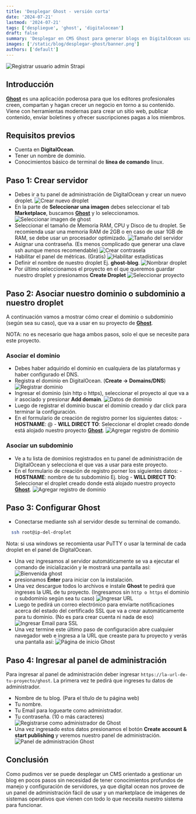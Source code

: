 ```yaml
---
title: 'Desplegar Ghost - versión corta'
date: '2024-07-21'
lastmod: '2024-07-21'
tags: ['despliegue', 'ghost', 'digitalocean']
draft: false
summary: 'Desplegar en CMS Ghost para generar blogs en DigitalOcean usando una imagen de Ghost del marketplace.'
images: ['/static/blog/desplegar-ghost/banner.png']
authors: ['default']
---
```


![Registrar usuario admin Strapi](/static/blog/desplegar-ghost/banner.png)

## Introducción

**[Ghost](https://ghost.org/)** es una aplicación poderosa para que los editores profesionales creen, compartan y hagan crecer un negocio en torno a su contenido. Viene con herramientas modernas para crear un sitio web, publicar contenido, enviar boletines y ofrecer suscripciones pagas a los miembros.

## Requisitos previos

- Cuenta en **DigitalOcean**.
- Tener un nombre de dominio.
- Conocimientos básico de terminal de **línea de comando** linux.

## Paso 1: Crear servidor

- Debes ir a tu panel de administración de DigitalOcean y crear un nuevo droplet.
  ![Crear nuevo droplet](/static/blog/desplegar-ghost/1.png)
- En la parte de **Seleccionar una imagen** debes seleccionar el tab **Marketplace**, buscamos **[Ghost](https://ghost.org/)** y lo seleccionamos.
  ![Seleccionar imagen de ghost](/static/blog/desplegar-ghost/2.png)
- Seleccionar el tamaño de Memoria RAM, CPU y Disco de tu droplet. Se recomienda usar una memoria RAM de 2GB o en caso de usar 1GB de RAM, se debe usar un procesador optimizado.
  ![Tamaño del servidor](/static/blog/desplegar-ghost/3.png)
- Asignar una contraseña. (Es menos complicado que generar una clave ssh aunque menos recomendable)
  ![Crear contrasela](/static/blog/desplegar-ghost/4.png)
- Habilitar el panel de métricas. (Gratis)
  ![Habilitar estadísticas](/static/blog/desplegar-ghost/5.png)
- Definir el nombre de nuestro droplet Ej. **ghost-blog**.
  ![Nombrar droplet](/static/blog/desplegar-ghost/6.png)
- Por último seleccionamos el proyecto en el que queremos guardar nuestro droplet y presionamos **Create Droplet**
  ![Seleccionar proyecto](/static/blog/desplegar-ghost/7.png)

## Paso 2: Asociar nuestro dominio o subdominio a nuestro droplet

A continuación vamos a mostrar cómo crear el dominio o subdominio (según sea su caso), que va a usar en su proyecto de **[Ghost](https://ghost.org/)**.

NOTA: no es necesario que haga ambos pasos, solo el que se necesite para este proyecto.

### Asociar el dominio

- Debes haber adquirido el dominio en cualquiera de las plataformas y haber configurado el DNS.
- Registra el dominio en DigitalOcean. (**Create -> Domains/DNS**)
  ![Registrar dominio](/static/blog/desplegar-ghost/8.png)
- Ingresar el dominio (sin http o https), seleccionar el proyecto al que va a ir asociado y presionar **Add domain**.
  ![Datos de dominio](/static/blog/desplegar-ghost/9.png)
- Luego de registrar el dominio buscar el dominio creado y dar click para terminar la configuración.
- En el formulario de creación de registro porner los siguientes datos: - **HOSTNAME**: @ - **WILL DIRECT TO**: Seleccionar el droplet creado donde está alojado nuestro proyecto **[Ghost](https://ghost.org/)**.
  ![Agregar registro de dominio](/static/blog/desplegar-ghost/10.png)

### Asociar un subdominio

- Ve a tu lista de dominios registrados en tu panel de administración de DigitalOcean y selecciona el que vas a usar para este proyecto.
- En el formulario de creación de registro porner los siguientes datos: - **HOSTNAME**: nombre de tu subdominio Ej. blog - **WILL DIRECT TO**: Seleccionar el droplet creado donde está alojado nuestro proyecto **[Ghost](https://ghost.org/)**.
  ![Agregar registro de dominio](/static/blog/desplegar-ghost/11.png)

## Paso 3: Configurar Ghost

- Conectarse mediante ssh al servidor desde su terminal de comando.

```bash
  ssh root@ip-del-droplet
```

Nota: si usa windows se recomienta usar PuTTY o usar la terminal de cada droplet en el panel de DigitalOcean.

- Una vez ingresamos al servidor automáticamente se va a ejecutar el comando de inicialización y le mostrará una pantalla así:
  ![Bienvenida ghost](/static/blog/desplegar-ghost/12.png)
- presionamos **Enter** para iniciar con la instalación.
- Una vez descargue todos lo archivos e instale **Ghost** te pedirá que ingreses la URL de tu proyecto. (Ingresamos sin `http o https` el dominio o subdominio según sea tu caso)
  ![Ingresar URL](/static/blog/desplegar-ghost/13.png)
- Luego te pedirá un correo electrónico para enviarte notificaciones acerca del estado del certificado SSL que va a crear automáticamente para tu dominio. (No es para crear cuenta ni nada de eso)
  ![Ingresar Email para SSL](/static/blog/desplegar-ghost/14.png)
- Una vez termine este último paso de configuración abre cualquier navegador web e ingresa a la URL que creaste para tu proyecto y verás una pantalla así:
  ![Página de inicio Ghost](/static/blog/desplegar-ghost/15.png)

## Paso 4: Ingresar al panel de administración

Para ingresar al panel de administración deber ingresar `https://la-url-de-tu-proyecto/ghost`. La primera vez te pedirá que ingreses tu datos de administrador.

- Nombre de tu blog. (Para el título de tu página web)
- Tu nombre.
- Tu Email para loguearte como administrador.
- Tu contraseña. (10 o más caracteres)
  ![Registrarse como administrador de Ghost](/static/blog/desplegar-ghost/16.png)
- Una vez ingresado estos datos presionamos el botón **Create account & start publishing** y veremos nuestro panel de administración.
  ![Panel de administración Ghost](/static/blog/desplegar-ghost/17.png)

## Conclusión

Como pudimos ver se puede desplegar un CMS orientado a gestionar un blog en pocos pasos sin necesidad de tener conocimientos profundos de manejo y configuración de servidores, ya que digital ocean nos provee de un panel de administración fácil de usar y un marketplace de imágenes de sistemas operativos que vienen con todo lo que necesita nuestro sistema para funcionar.
